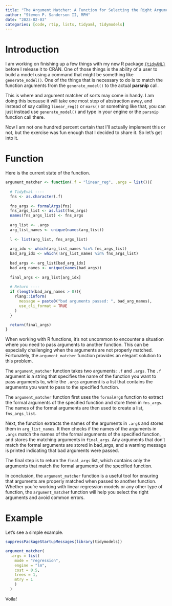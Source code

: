 ```yaml
---
title: "The Argument Matcher: A Function for Selecting the Right Arguments {tidyAML}"
author: "Steven P. Sanderson II, MPH"
date: "2023-02-03"
categories: [code, rtip, lists, tidyaml, tidymodels]
---
```


# Introduction

I am working on finishing up a few things with my new R package [`{tidyAML}`](https://www.spsanderson.com/tidyAML/) before I release it to CRAN. One of those things is the ability of a user to build a model using a command that might be something like `generate_model()`. One of the things that is necessary to do is to match the function arguments from the `generate_model()` to the actual __parsnip__ call.

This is where and argument matcher of sorts may come in handy. I am doing this because it will take one most step of abstraction away, and instead of say calling `linear_reg()` or `mars()` or something like that, you can just instead use `generate_model()` and type in your engine or the `parsnip` function call there.

Now I am not one hundred percent certain that I'll actually implement this or not, but the exercise was fun enough that I decided to share it. So let's get into it.

# Function

Here is the current state of the function.

```r
argument_matcher <- function(.f = "linear_reg", .args = list()){
  
  # TidyEval ----
  fns <- as.character(.f)
  
  fns_args <- formalArgs(fns)
  fns_args_list <- as.list(fns_args)
  names(fns_args_list) <- fns_args
  
  arg_list <- .args
  arg_list_names <- unique(names(arg_list))
  
  l <- list(arg_list, fns_args_list)
  
  arg_idx <- which(arg_list_names %in% fns_args_list)
  bad_arg_idx <- which(!arg_list_names %in% fns_args_list)
  
  bad_args <- arg_list[bad_arg_idx]
  bad_arg_names <- unique(names(bad_args))
  
  final_args <- arg_list[arg_idx]
  
  # Return ----
  if (length(bad_arg_names > 0)){
    rlang::inform(
      message = paste0("bad arguments passed: ", bad_arg_names),
      use_cli_format = TRUE
    )
  }

  return(final_args)
}
```

When working with R functions, it's not uncommon to encounter a situation where you need to pass arguments to another function. This can be especially challenging when the arguments are not properly matched. Fortunately, the `argument_matcher` function provides an elegant solution to this problem.

The `argument_matcher` function takes two arguments: `.f` and `.args`. The `.f` argument is a string that specifies the name of the function you want to pass arguments to, while the `.args` argument is a list that contains the arguments you want to pass to the specified function.

The `argument_matcher` function first uses the `formalArg`s function to extract the formal arguments of the specified function and store them in `fns_args`. The names of the formal arguments are then used to create a list, `fns_args_list`.

Next, the function extracts the names of the arguments in `.arg`s and stores them in `arg_list_names`. It then checks if the names of the arguments in `.args` match the names of the formal arguments of the specified function, and stores the matching arguments in `final_args`. Any arguments that don't match the formal arguments are stored in bad_args, and a warning message is printed indicating that bad arguments were passed.

The final step is to return the `final_args` list, which contains only the arguments that match the formal arguments of the specified function.

In conclusion, the `argument_matcher` function is a useful tool for ensuring that arguments are properly matched when passed to another function. Whether you're working with linear regression models or any other type of function, the `argument_matche`r function will help you select the right arguments and avoid common errors.

# Example

Let's see a simple example.

```r
suppressPackageStartupMessages(library(tidymodels))

argument_matcher(
  .args = list(
    mode = "regression", 
    engine = "lm",
    cost = 0.5,
    trees = 1, 
    mtry = 1
    )
  )
```

Voila!
